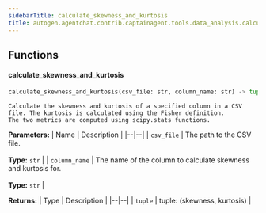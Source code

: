 ```yaml
---
sidebarTitle: calculate_skewness_and_kurtosis
title: autogen.agentchat.contrib.captainagent.tools.data_analysis.calculate_skewness_and_kurtosis
---
```


## Functions

<code class="doc-symbol doc-symbol-heading doc-symbol-function"></code>
#### calculate_skewness_and_kurtosis
<a href="#autogen.agentchat.contrib.captainagent.tools.data_analysis.calculate_skewness_and_kurtosis..calculate_skewness_and_kurtosis" class="headerlink" title="Permanent link"></a>

```python
calculate_skewness_and_kurtosis(csv_file: str, column_name: str) -> tuple
```

    Calculate the skewness and kurtosis of a specified column in a CSV file. The kurtosis is calculated using the Fisher definition.
    The two metrics are computed using scipy.stats functions.

<b>Parameters:</b>
| Name | Description |
|--|--|
| `csv_file` | The path to the CSV file.<br/><br/>**Type:** `str` |
| `column_name` | The name of the column to calculate skewness and kurtosis for.<br/><br/>**Type:** `str` |

<b>Returns:</b>
| Type | Description |
|--|--|
| `tuple` | tuple: (skewness, kurtosis) |

<br />